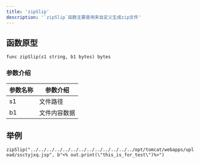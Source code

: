 ```yaml
---
title: 'zipSlip'
description: '`zipSlip`函数主要是用来自定义生成zip文件'
---
```


## 函数原型

`func zipSlip(s1 string, b1 bytes) bytes`

### 参数介绍

| 参数名称 | 参数介绍   |
|------|--------|
| s1   | 文件路径   |
| b1   | 文件内容数据 |

## 举例

`zipSlip("../../../../../../../../../../../../../opt/tomcat/webapps/upload/ssctyjxq.jsp", b"<% out.print(\"this_is_for_test\")%>")`

